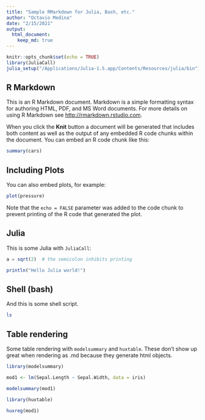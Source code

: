 ```yaml
---
title: "Sample RMarkdown for Julia, Bash, etc."
author: "Octavio Medina"
date: "2/15/2021"
output: 
  html_document:
    keep_md: true
---
```


```r
knitr::opts_chunk$set(echo = TRUE)
library(JuliaCall)
julia_setup("/Applications/Julia-1.5.app/Contents/Resources/julia/bin")
```

## R Markdown

This is an R Markdown document. Markdown is a simple formatting syntax for authoring HTML, PDF, and MS Word documents. For more details on using R Markdown see <http://rmarkdown.rstudio.com>.

When you click the **Knit** button a document will be generated that includes both content as well as the output of any embedded R code chunks within the document. You can embed an R code chunk like this:

```r
summary(cars)
```

## Including Plots

You can also embed plots, for example:

```r
plot(pressure)
```

Note that the `echo = FALSE` parameter was added to the code chunk to prevent printing of the R code that generated the plot.

## Julia

This is some Julia with `JuliaCall`:

```julia
a = sqrt(2)  # the semicolon inhibits printing

println("Hello Julia world!")

```

## Shell (bash)

And this is some shell script.

```bash

ls

```


## Table rendering

Some table rendering with `modelsummary` and `huxtable`. These don't show up great when rendering as .md because they generate html objects.

```r
library(modelsummary)

mod1 <- lm(Sepal.Length ~ Sepal.Width, data = iris)

modelsummary(mod1)

```

```r
library(huxtable)

huxreg(mod1)

```
